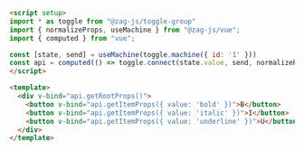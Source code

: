 ```md
<script setup>
import * as toggle from "@zag-js/toggle-group"
import { normalizeProps, useMachine } from "@zag-js/vue";
import { computed } from "vue";

const [state, send] = useMachine(toggle.machine({ id: '1' }))
const api = computed(() => toggle.connect(state.value, send, normalizeProps))
</script>

<template>
  <div v-bind="api.getRootProps()">
    <button v-bind="api.getItemProps({ value: 'bold' })">B</button>
    <button v-bind="api.getItemProps({ value: 'italic' })">I</button>
    <button v-bind="api.getItemProps({ value: 'underline' })">U</button>
  </div>
</template>
```
